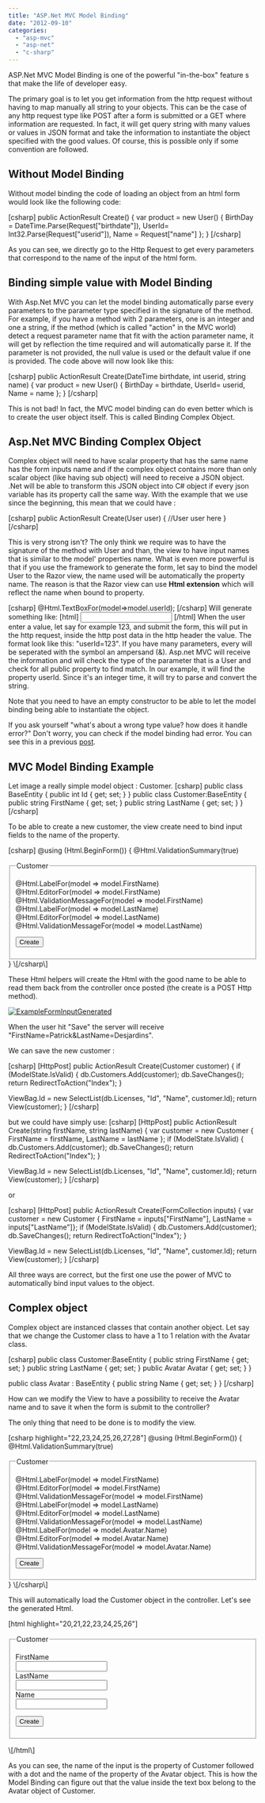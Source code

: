 ```yaml
---
title: "ASP.Net MVC Model Binding"
date: "2012-09-10"
categories: 
  - "asp-mvc"
  - "asp-net"
  - "c-sharp"
---
```


ASP.Net MVC Model Binding is one of the powerful "in-the-box" feature s that make the life of developer easy.

The primary goal is to let you get information from the http request without having to map manually all string to your objects. This can be the case of any http request type like POST after a form is submitted or a GET where information are requested. In fact, it will get query string with many values or values in JSON format and take the information to instantiate the object specified with the good values. Of course, this is possible only if some convention are followed.

## Without Model Binding

Without model binding the code of loading an object from an html form would look like the following code:

\[csharp\] public ActionResult Create() { var product = new User() { BirthDay = DateTime.Parse(Request\["birthdate"\]), UserId= Int32.Parse(Request\["userid"\]), Name = Request\["name"\] }; } \[/csharp\]

As you can see, we directly go to the Http Request to get every parameters that correspond to the name of the input of the html form.

## Binding simple value with Model Binding

With Asp.Net MVC you can let the model binding automatically parse every parameters to the parameter type specified in the signature of the method. For example, if you have a method with 2 parameters, one is an integer and one a string, if the method (which is called "action" in the MVC world) detect a request parameter name that fit with the action parameter name, it will get by reflection the time required and will automatically parse it. If the parameter is not provided, the null value is used or the default value if one is provided. The code above will now look like this:

\[csharp\] public ActionResult Create(DateTime birthdate, int userid, string name) { var product = new User() { BirthDay = birthdate, UserId= userid, Name = name }; } \[/csharp\]

This is not bad! In fact, the MVC model binding can do even better which is to create the user object itself. This is called Binding Complex Object.

## Asp.Net MVC Binding Complex Object

Complex object will need to have scalar property that has the same name has the form inputs name and if the complex object contains more than only scalar object (like having sub object) will need to receive a JSON object. .Net will be able to transform this JSON object into C# object if every json variable has its property call the same way. With the example that we use since the beginning, this mean that we could have :

\[csharp\] public ActionResult Create(User user) { //User user here } \[/csharp\]

This is very strong isn't? The only think we require was to have the signature of the method with User and than, the view to have input names that is similar to the model' properties name. What is even more powerful is that if you use the framework to generate the form, let say to bind the model User to the Razor view, the name used will be automatically the property name. The reason is that the Razor view can use **Html extension** which will reflect the name when bound to property.

\[csharp\] @Html.TextBoxFor(model=>model.userId); \[/csharp\] Will generate something like: \[html\] <input name="userId" value=""/> \[/html\] When the user enter a value, let say for example 123, and submit the form, this will put in the http request, inside the http post data in the http header the value. The format look like this: "userId=123". If you have many parameters, every will be seperated with the symbol an ampersand (&). Asp.net MVC will receive the information and will check the type of the parameter that is a User and check for all public property to find match. In our example, it will find the property userId. Since it's an integer time, it will try to parse and convert the string.

Note that you need to have an empty constructor to be able to let the model binding being able to instantiate the object.

If you ask yourself "what's about a wrong type value? how does it handle error?" Don't worry, you can check if the model binding had error. You can see this in a previous [post](http://patrickdesjardins.com/blog/how-to-validate-model-object-with-asp-net-mvc-correctly "How to validate model object with Asp.Net MVC correctly?").

## MVC Model Binding Example

Let image a really simple model object : Customer. \[csharp\] public class BaseEntity { public int Id { get; set; } } public class Customer:BaseEntity { public string FirstName { get; set; } public string LastName { get; set; } } \[/csharp\]

To be able to create a new customer, the view create need to bind input fields to the name of the property.

\[csharp\] @using (Html.BeginForm()) { @Html.ValidationSummary(true) <fieldset> <legend>Customer</legend>

<div class="editor-label"> @Html.LabelFor(model => model.FirstName) </div> <div class="editor-field"> @Html.EditorFor(model => model.FirstName) @Html.ValidationMessageFor(model => model.FirstName) </div>

<div class="editor-label"> @Html.LabelFor(model => model.LastName) </div> <div class="editor-field"> @Html.EditorFor(model => model.LastName) @Html.ValidationMessageFor(model => model.LastName) </div>

<p> <input type="submit" value="Create" /> </p> </fieldset> } \[/csharp\]

These Html helpers will create the Html with the good name to be able to read them back from the controller once posted (the create is a POST Http method).

[![](http://patrickdesjardins.com/blog/wp-content/uploads/2012/08/ExampleFormInputGenerated-400x284.png "ExampleFormInputGenerated")](http://patrickdesjardins.com/blog/?attachment_id=1375)

When the user hit "Save" the server will receive "FirstName=Patrick&LastName=Desjardins".

We can save the new customer :

\[csharp\] \[HttpPost\] public ActionResult Create(Customer customer) { if (ModelState.IsValid) { db.Customers.Add(customer); db.SaveChanges(); return RedirectToAction("Index"); }

ViewBag.Id = new SelectList(db.Licenses, "Id", "Name", customer.Id); return View(customer); } \[/csharp\]

but we could have simply use: \[csharp\] \[HttpPost\] public ActionResult Create(string firstName, string lastName) { var customer = new Customer { FirstName = firstName, LastName = lastName }; if (ModelState.IsValid) { db.Customers.Add(customer); db.SaveChanges(); return RedirectToAction("Index"); }

ViewBag.Id = new SelectList(db.Licenses, "Id", "Name", customer.Id); return View(customer); } \[/csharp\]

or

\[csharp\] \[HttpPost\] public ActionResult Create(FormCollection inputs) { var customer = new Customer { FirstName = inputs\["FirstName"\], LastName = inputs\["LastName"\]}; if (ModelState.IsValid) { db.Customers.Add(customer); db.SaveChanges(); return RedirectToAction("Index"); }

ViewBag.Id = new SelectList(db.Licenses, "Id", "Name", customer.Id); return View(customer); } \[/csharp\]

All three ways are correct, but the first one use the power of MVC to automatically bind input values to the object.

## Complex object

Complex object are instanced classes that contain another object. Let say that we change the Customer class to have a 1 to 1 relation with the Avatar class.

\[csharp\] public class Customer:BaseEntity { public string FirstName { get; set; } public string LastName { get; set; } public Avatar Avatar { get; set; } }

public class Avatar : BaseEntity { public string Name { get; set; } } \[/csharp\]

How can we modify the View to have a possibility to receive the Avatar name and to save it when the form is submit to the controller?

The only thing that need to be done is to modify the view.

\[csharp highlight="22,23,24,25,26,27,28"\] @using (Html.BeginForm()) { @Html.ValidationSummary(true) <fieldset> <legend>Customer</legend>

<div class="editor-label"> @Html.LabelFor(model => model.FirstName) </div> <div class="editor-field"> @Html.EditorFor(model => model.FirstName) @Html.ValidationMessageFor(model => model.FirstName) </div>

<div class="editor-label"> @Html.LabelFor(model => model.LastName) </div> <div class="editor-field"> @Html.EditorFor(model => model.LastName) @Html.ValidationMessageFor(model => model.LastName) </div>

<div class="editor-label"> @Html.LabelFor(model => model.Avatar.Name) </div> <div class="editor-field"> @Html.EditorFor(model => model.Avatar.Name) @Html.ValidationMessageFor(model => model.Avatar.Name) </div> <p> <input type="submit" value="Create" /> </p> </fieldset> } \[/csharp\]

This will automatically load the Customer object in the controller. Let's see the generated Html.

\[html highlight="20,21,22,23,24,25,26"\] <form action="/Customer/Create" method="post"> <fieldset> <legend>Customer</legend>

<div class="editor-label"> <label for="FirstName">FirstName</label> </div> <div class="editor-field"> <input class="text-box single-line" id="FirstName" name="FirstName" type="text" value="" /> <span class="field-validation-valid" data-valmsg-for="FirstName" data-valmsg-replace="true"></span> </div>

<div class="editor-label"> <label for="LastName">LastName</label> </div> <div class="editor-field"> <input class="text-box single-line" id="LastName" name="LastName" type="text" value="" /> <span class="field-validation-valid" data-valmsg-for="LastName" data-valmsg-replace="true"></span> </div>

<div class="editor-label"> <label for="Avatar\_Name">Name</label> </div> <div class="editor-field"> <input class="text-box single-line" id="Avatar\_Name" name="Avatar.Name" type="text" value="" /> <span class="field-validation-valid" data-valmsg-for="Avatar.Name" data-valmsg-replace="true"></span> </div> <p> <input type="submit" value="Create" /> </p> </fieldset> </form> \[/html\]

As you can see, the name of the input is the property of Customer followed with a dot and the name of the property of the Avatar object. This is how the Model Binding can figure out that the value inside the text box belong to the Avatar object of Customer.
